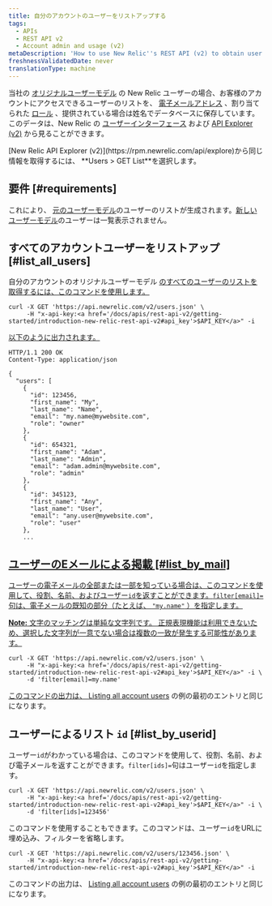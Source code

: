 ```yaml
---
title: 自分のアカウントのユーザーをリストアップする
tags:
  - APIs
  - REST API v2
  - Account admin and usage (v2)
metaDescription: 'How to use New Relic''s REST API (v2) to obtain user names, emails, roles, and IDs for your New Relic account.'
freshnessValidatedDate: never
translationType: machine
---
```


当社の [オリジナルユーザーモデル](/docs/accounts/original-accounts-billing/original-product-based-pricing/overview-user-models) の New Relic ユーザーの場合、お客様のアカウントにアクセスできるユーザーのリストを、 [電子メールアドレス](/docs/accounts-partnerships/accounts/account-setup/adding-updating-users) 、割り当てられた [ロール](/docs/accounts-partnerships/accounts/account-setup/users-roles) 、提供されている場合は姓名でデータベースに保存しています。このデータは、New Relic の [ユーザーインターフェース](/docs/accounts-partnerships/accounts/account-setup/adding-updating-users) および [API Explorer (v2)](/docs/apm/apis/api-explorer-v2/parts-api-explorer) から見ることができます。

<Callout variant="tip">
  [New Relic API Explorer (v2)](https://rpm.newrelic.com/api/explore)から同じ情報を取得するには、 <DNT>**Users > GET List**</DNT>を選択します。
</Callout>

## 要件 [#requirements]

これにより、 [元のユーザーモデル](/docs/accounts/original-accounts-billing/original-product-based-pricing/overview-user-models)のユーザーのリストが生成されます。[新しいユーザーモデル](/docs/accounts/original-accounts-billing/original-product-based-pricing/overview-user-models)のユーザーは一覧表示されません。

## すべてのアカウントユーザーをリストアップ [#list_all_users]

自分のアカウントのオリジナルユーザーモデル [のすべてのユーザーのリストを取得するには、このコマンドを使用します。](/docs/accounts/original-accounts-billing/original-product-based-pricing/overview-user-models)

```
curl -X GET 'https://api.newrelic.com/v2/users.json' \
     -H "x-api-key:<a href='/docs/apis/rest-api-v2/getting-started/introduction-new-relic-rest-api-v2#api_key'>$API_KEY</a>" -i
```

[以下のように出力されます。](/docs/accounts/original-accounts-billing/original-product-based-pricing/overview-user-models)

```
HTTP/1.1 200 OK
Content-Type: application/json

{
  "users": [
    {
      "id": 123456,
      "first_name": "My",
      "last_name": "Name",
      "email": "my.name@mywebsite.com",
      "role": "owner"
    },
    {
      "id": 654321,
      "first_name": "Adam",
      "last_name": "Admin",
      "email": "adam.admin@mywebsite.com",
      "role": "admin"
    },
    {
      "id": 345123,
      "first_name": "Any",
      "last_name": "User",
      "email": "any.user@mywebsite.com",
      "role": "user"
    },
    ...
```

## [ユーザーのEメールによる掲載 [#list_by_mail]](/docs/accounts/original-accounts-billing/original-product-based-pricing/overview-user-models)

[ユーザーの電子メールの全部または一部を知っている場合は、このコマンドを使用して、役割、名前、およびユーザー`id`を返すことができます。`filter[email]=`句は、電子メールの既知の部分（たとえば、 `"my.name"` ）を指定します。](/docs/accounts/original-accounts-billing/original-product-based-pricing/overview-user-models)

[<DNT>**Note:**</DNT> 文字のマッチングは単純な文字列です。 正規表現機能は利用できないため、選択した文字列が一意でない場合は複数の一致が発生する可能性があります。](/docs/accounts/original-accounts-billing/original-product-based-pricing/overview-user-models)

```
curl -X GET 'https://api.newrelic.com/v2/users.json' \
     -H "x-api-key:<a href='/docs/apis/rest-api-v2/getting-started/introduction-new-relic-rest-api-v2#api_key'>$API_KEY</a>" -i \
     -d 'filter[email]=my.name'
```

[このコマンドの出力は、 ](/docs/accounts/original-accounts-billing/original-product-based-pricing/overview-user-models)[Listing all account users](#list_all_users) の例の最初のエントリと同じになります。

## ユーザーによるリスト `id` [#list_by_userid]

ユーザー`id`がわかっている場合は、このコマンドを使用して、役割、名前、および電子メールを返すことができます。`filter[ids]=`句はユーザー`id`を指定します。

```
curl -X GET 'https://api.newrelic.com/v2/users.json' \
     -H "x-api-key:<a href='/docs/apis/rest-api-v2/getting-started/introduction-new-relic-rest-api-v2#api_key'>$API_KEY</a>" -i \
     -d 'filter[ids]=123456'
```

このコマンドを使用することもできます。このコマンドは、ユーザー`id`をURLに埋め込み、フィルターを省略します。

```
curl -X GET 'https://api.newrelic.com/v2/users/123456.json' \
     -H "x-api-key:<a href='/docs/apis/rest-api-v2/getting-started/introduction-new-relic-rest-api-v2#api_key'>$API_KEY</a>" -i
```

このコマンドの出力は、 [Listing all account users](#list_all_users) の例の最初のエントリと同じになります。